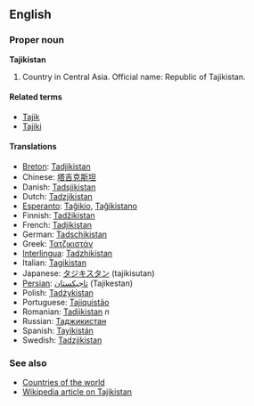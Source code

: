 ==English==
===Proper noun===
'''Tajikistan'''

# Country in Central Asia. Official name: Republic of Tajikistan.

====Related terms====
*[[Tajik]]
*[[Tajiki]]

====Translations====
*[[Breton]]: [[Tadjikistan]]
*Chinese: [[塔吉克斯坦]]
*Danish: [[Tadsjikistan]]
*Dutch: [[Tadzjikistan]]
*[[Esperanto]]: [[Taĝikio]], [[Taĝikistano]]
*Finnish: [[Tadžikistan]]
*French: [[Tadjikistan]]
*German: [[Tadschikistan]]
*Greek: [[Τατζικιστάν]]
*[[Interlingua]]: [[Tadzhikistan]]
*Italian: [[Tagikistan]]
*Japanese: [[タジキスタン]] (tajikisutan)
*[[Persian]]: [[تاجيكستان]] (Tajikestan)
*Polish: [[Tadżykistan]]
*Portuguese: [[Tajiquistão]]
*Romanian: [[Tadjikistan]] ''n''
*Russian: [[Таджикистан]]
*Spanish: [[Tayikistán]]
*Swedish: [[Tadzjikistan]]

===See also===
*[[Countries of the world]]
*[[w:Tajikistan|Wikipedia article on Tajikistan]]